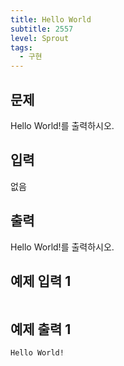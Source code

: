 ```yaml
---
title: Hello World
subtitle: 2557
level: Sprout
tags:
  - 구현
---
```


## 문제

Hello World!를 출력하시오.

## 입력

없음

## 출력

Hello World!를 출력하시오.

## 예제 입력 1

```

```

## 예제 출력 1

```
Hello World!
```
